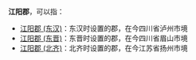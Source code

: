 '''江阳郡'''，可以指：
*[[江阳郡_(东汉)|江阳郡 (东汉)]]：东汉时设置的郡，在今四川省泸州市境
*[[江阳郡_(东晋)|江阳郡 (东晋)]]：东晋时设置的郡，在今四川省眉山市境
*[[江阳郡_(北齐)|江阳郡 (北齐)]]：北齐时设置的郡，在今江苏省扬州市境

{{Disambig|J|Cat=三字中国郡名消歧义}}